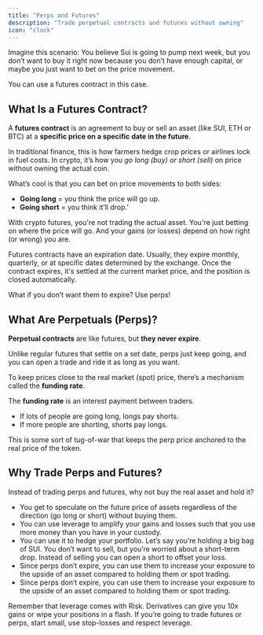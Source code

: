 ```yaml
---
title: "Perps and Futures"
description: "Trade perpetual contracts and futures without owning"
icon: "clock"
---
```


Imagine this scenario: You believe Sui is going to pump next week, but you don’t want to buy it right now because you don’t have enough capital, or maybe you just want to bet on the price movement.

 

You can use a futures contract in this case.

## What Is a  Futures Contract?

A **futures contract** is an agreement to buy or sell an asset (like SUI, ETH or BTC) at a **specific price on a specific date in the future**.

In traditional finance, this is how farmers hedge crop prices or airlines lock in fuel costs. In crypto, it’s how you *go long (buy) or short (sell)* on price without owning the actual coin.

What’s cool is that you can bet on price movements to both sides:

- **Going long** = you think the price will go up.
- **Going short** = you think it’ll drop.’

With crypto futures, you're not trading the actual asset. You're just betting on where the price will go. And your gains (or losses) depend on how right (or wrong) you are.

Futures contracts have an expiration date. Usually, they expire monthly, quarterly, or at specific dates determined by the exchange. Once the contract expires, it's settled at the current market price, and the position is closed automatically.

What if you don’t want them to expire? Use perps!

## What Are Perpetuals (Perps)?

**Perpetual contracts** are like futures, but **they never expire**.

Unlike regular futures that settle on a set date, perps just keep going, and you can open a trade and ride it as long as you want.

To keep prices close to the real market (spot) price, there’s a mechanism called the **funding rate**.

The **funding rate** is an interest payment between traders.

- If lots of people are going long, longs pay shorts.
- If more people are shorting, shorts pay longs.

This is some sort of tug-of-war that keeps the perp price anchored to the real price of the token. 

## Why Trade Perps and Futures?

Instead of trading perps and futures, why not buy the real asset and hold it?

- You get to speculate on the future price of assets regardless of the direction (go long or short) without buying them.
- You can use leverage to amplify your gains and losses such that you use more money than you have in your custody.
- You can use it to hedge your portfolio. Let’s say you’re holding a big bag of SUI. You don’t want to sell, but you’re worried about a short-term drop. Instead of selling you can open a short to offset your loss.
- Since perps don’t expire, you can use them to increase your exposure to the upside of an asset compared to holding them or spot trading.
- Since perps don’t expire, you can use them to increase your exposure to the upside of an asset compared to holding them or spot trading.

Remember that leverage comes with Risk. Derivatives can give you 10x gains or wipe your positions in a flash. If you’re going to trade futures or perps, start small, use stop-losses and respect leverage.